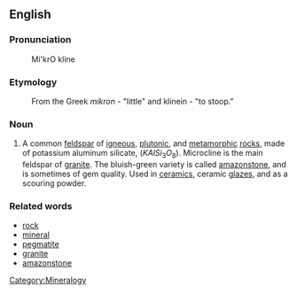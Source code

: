 {{Wikipedia}}
==English==
===Pronunciation===
:Mi'krO kline

===Etymology===
:From the Greek ''mikron'' - "little" and klinein - "to stoop."

===Noun===
#A common [[feldspar]] of [[igneous]], [[plutonic]], and [[metamorphic]] [[rock]]s, made of potassium aluminum silicate, (<math>KAlSi_3O_8</math>). Microcline is the main feldspar of [[granite]]. The bluish-green variety is called [[amazonstone]], and is sometimes of gem quality. Used in [[ceramics]], ceramic [[glaze]]s, and as a scouring powder.

===Related words===
*[[rock]]
*[[mineral]]
*[[pegmatite]]
*[[granite]]
*[[amazonstone]]

[[Category:Mineralogy]]